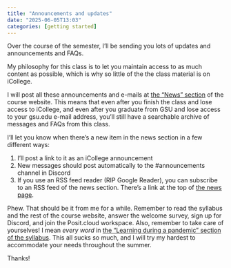```yaml
---
title: "Announcements and updates"
date: "2025-06-05T13:03"
categories: [getting started]
---
```


Over the course of the semester, I’ll be sending you lots of updates and announcements and FAQs. 

My philosophy for this class is to let you maintain access to as much content as possible, which is why so little of the the class material is on iCollege. 

I will post all these announcements and e-mails at [the "News" section](/news/index.qmd) of the course website. This means that even after you finish the class and lose access to iCollege, and even after you graduate from GSU and lose access to your gsu.edu e-mail address, you’ll still have a searchable archive of messages and FAQs from this class.

I’ll let you know when there’s a new item in the news section in a few different ways: 

1. I’ll post a link to it as an iCollege announcement
2. New messages should post automatically to the #announcements channel in Discord
3. If you use an RSS feed reader (RIP Google Reader), you can subscribe to an RSS feed of the news section. There’s a link at the top of [the news page](/news/index.qmd).

Phew. That should be it from me for a while. Remember to read the syllabus and the rest of the course website, answer the welcome survey, sign up for Discord, and join the Posit.cloud workspace. Also, remember to take care of yourselves! I mean *every word* in [the "Learning during a pandemic" section of the syllabus](/syllabus.qmd#learning-during-a-pandemic). This all sucks so much, and I will try my hardest to accommodate your needs throughout the summer.

Thanks!
